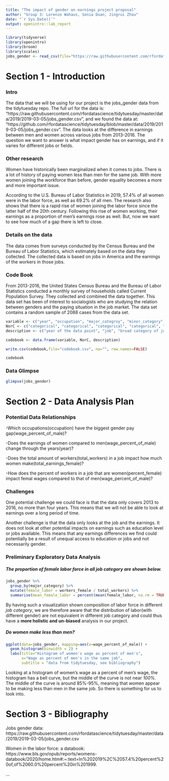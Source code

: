 ```yaml
---
title: "The impact of gender on earnings project proposal"
author: "Group 3: Lorenzo Wahaus, Sonia Duan, Jingrui Zhou"
date: "`r Sys.Date()`"
output: openintro::lab_report
---
```


```r
library(tidyverse)
library(openintro)
library(broom)
library(scales)
jobs_gender <- read_csv(file="https://raw.githubusercontent.com/rfordatascience/tidytuesday/master/data/2019/2019-03-05/jobs_gender.csv")
```

# Section 1 - Introduction

### Intro

The data that we will be using for our project is the jobs_gender data from the tidytuesday repo. The full url for the data is: "https://raw.githubusercontent.com/rfordatascience/tidytuesday/master/data/2019/2019-03-05/jobs_gender.csv", and we found the data at: "https://github.com/rfordatascience/tidytuesday/blob/master/data/2019/2019-03-05/jobs_gender.csv". The data looks at the difference in earnings between men and women across various jobs from 2013-2016. The question we want to answer is what impact gender has on earnings, and if it varies for different jobs or fields.

### Other research

Women have historically been marginalized when it comes to jobs. There is a lot of history of paying women less than men for the same job. With more women joining the workforce than before, gender equality becomes a more and more important issue.

According to the U.S. Bureau of Labor Statistics in 2019, 57.4% of all women were in the labor force, as well as 69.2% of all men. The research also shows that there is a rapid rise of women joining the labor force since the latter half of the 20th century. Following this rise of women working, their earnings as a proportion of men's earnings rose as well. But, now we want to see how much of a gap there is left to close.

### Details on the data

The data comes from surveys conducted by the Census Bureau and the Bureau of Labor Statistics, which estimately based on the data they collected. The collected data is based on jobs in America and the earnings of the workers in those jobs.

### Code Book
From 2013-2016, the United States Census Bureau and the Bureau of Labor Statistics conducted a monthly survey of households called Current Population Survey. They collected and combined the data together. This data set has been of interest to socialogists who are studying the relation between genders and the paying situation in the job market. The data set contains a random sample of 2088 cases from the data set.

```r
variable <- c("year", "occupation", "major_categroy", "minor_category", "total_workers", "workers_male", "workers_female", "percent_female", "total_earnings", "total_earnings_male", "total_earnings_female", "wage_percent_female")
NorC <- c("categorical", "categorical", "categorical", "categorical", "numeric", "numeric", "numeric", "numeric", "numeric", "numeric", "numeric", "numeric")
description <- c("year of the data point", "job", "broad category of job", "specific category of job", "estimated total of full time workers in job", "estimated total of male full time workers", "estimated total of female full time workers", "percent of estimated workers that are female", "estimated median earnings of all full time workers", "estimated median earnings of all male full time workers", "estimated median earnings of all female full time workers", "percent of men's wages that women earn")

codebook <- data.frame(variable, NorC, description)

write.csv(codebook,file="codebook.csv", na="", row.names=FALSE)

codebook
```

### Data Glimpse

```r
glimpse(jobs_gender)
```

# Section 2 - Data Analysis Plan

### Potential Data Relationships

-Which occupations(occupation) have the biggest gender pay gap(wage_percent_of_male)?

-Does the earnings of women compared to men(wage_percent_of_male) change through the years(year)?

-Does the total amount of workers(total_workers) in a job impact how much women make(total_earnings_female)?

-How does the percent of workers in a job that are women(percent_female) impact femal wages compared to that of men(wage_percent_of_male)?

### Challenges

One potential challenge we could face is that the data only covers 2013 to 2016, no more than four years. This means that we will not be able to look at earnings over a long period of time.

Another challenge is that the data only looks at the job and the earnings. It does not look at other potential impacts on earnings such as education level or jobs available. This means that any earnings differences we find could potentially be a result of unequal access to education or jobs and not necessarily gender.

### Preliminary Exploratory Data Analysis

##### The proportion of female labor force in all job category are shown below.

```r
jobs_gender %>% 
  group_by(major_category) %>% 
  mutate(female_labor = workers_female / total_workers) %>% 
  summarise(mean_female_labor = percent(mean(female_labor, na.rm = TRUE))) 


```
By having such a visualization shown composition of labor force in different *job category*, we are therefore aware that the distribution of labor(with different gender) are not equivalent in different job category and could thus have a **more holistic and un-biased** analysis in our project.


##### Do women make less than men?
```r
ggplot(data=jobs_gender, mapping=aes(x=wage_percent_of_male)) +
  geom_histogram(binwidth = 2) +
  labs(title="Histogram of women's wage as percent of men's",
       x="Wage as percent of men's in the same job",
       subtitle = "data from tidytuesday, see bibliography")
```

Looking at a histogram of women's wage as a percent of men's wage, the histogram has a bell curve, but the middle of the curve is not near _100%_. The middle of the curve is around 85%-95%, meaning that women appear to be making less than men in the same job. So there is something for us to look into.

# Section 3 - Bibliography

Jobs gender data: https://raw.githubusercontent.com/rfordatascience/tidytuesday/master/data/2019/2019-03-05/jobs_gender.csv

Women in the labor force: a databook: https://www.bls.gov/opub/reports/womens-databook/2020/home.htm#:~:text=In%202019%2C%2057.4%20percent%20of,of%2060.0%20percent%20in%201999.

...

